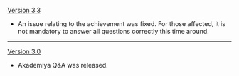 {{Change History/Header}}
[[Version 3.3]]
* An issue relating to the achievement was fixed. For those affected, it is not mandatory to answer all questions correctly this time around.
----
[[Version 3.0]]
* Akademiya Q&A was released.